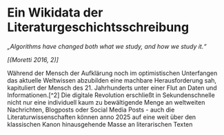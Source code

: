 # Ein Wikidata der Literaturgeschichtsschreibung 

*„Algorithms have changed both what we study, and how we study it.“*

 *[(Moretti 2016, 2\)]*

Während der Mensch der Aufklärung noch im optimistischen Unterfangen das aktuelle Weltwissen abzubilden eine machbare Herausforderung sah, kapituliert der Mensch des 21\. Jahrhunderts unter einer Flut an Daten und Informationen.[^2] Die digitale Revolution erschließt in Sekundenschnelle nicht nur eine individuell kaum zu bewältigende Menge an weltweiten Nachrichten, Blogposts oder Social Media Posts \- auch die Literaturwissenschaften können anno 2025 auf eine weit über den klassischen Kanon hinausgehende Masse an literarischen Texten 
